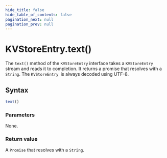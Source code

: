```yaml
---
hide_title: false
hide_table_of_contents: false
pagination_next: null
pagination_prev: null
---
```


# KVStoreEntry.text()

The `text()` method of the `KVStoreEntry` interface takes a `KVStoreEntry` stream and reads it to completion. It returns a promise that resolves with a `String`. The `KVStoreEntry `is always decoded using UTF-8.

## Syntax

```js
text()
```

### Parameters

None.

### Return value

A `Promise` that resolves with a `String`.